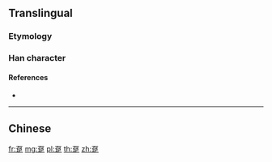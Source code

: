 {{character info/new}}
{{also|虿|躉}}
==Translingual==

===Etymology===
{{Han simp|躉|f=萬|t=万}}

===Han character===
{{Han char|rn=157|rad=足|as=03|sn=10|four=|canj=MSRYO|ids=⿱万足}}

====References====
* {{Han ref|kx=1221.351|hdz=63688.050|uh=8DB8|ud=36280}}

----

==Chinese==
{{zh-see|躉}}

[[fr:趸]]
[[mg:趸]]
[[pl:趸]]
[[th:趸]]
[[zh:趸]]
